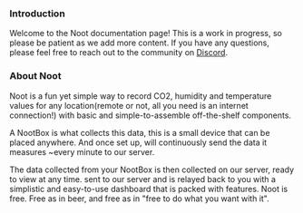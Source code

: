 ### Introduction

Welcome to the Noot documentation page!
This is a work in progress, so please be patient as we add more content.
If you have any questions, please feel free to reach out to the community on [Discord](https://discord.gg/fbU9WK23tw).

### About Noot

Noot is a fun yet simple way to record CO2, humidity and temperature values for any location(remote or not, all you need is an internet connection!) with basic and simple-to-assemble off-the-shelf components.

A NootBox is what collects this data, this is a small device that can be placed anywhere. And once set up, will continuously send the data it measures ~every minute to our server.

The data collected from your NootBox is then collected on our server, ready to view at any time. sent to our server and is relayed back to you with a simplistic and easy-to-use dashboard that is packed with features.
Noot is free. Free as in beer, and free as in "free to do what you want with it".